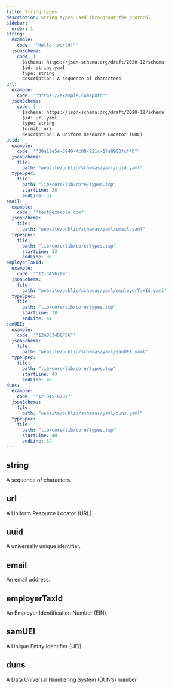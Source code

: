 ```yaml
---
title: String types
description: String types used throughout the protocol.
sidebar:
  order: 1
string:
  example:
    code: '"Hello, world!"'
  jsonSchema:
    code: |
      $schema: https://json-schema.org/draft/2020-12/schema
      $id: string.yaml
      type: string
      description: A sequence of characters
url:
  example:
    code: '"https://example.com/path"'
  jsonSchema:
    code: |
      $schema: https://json-schema.org/draft/2020-12/schema
      $id: url.yaml
      type: string
      format: uri
      description: A Uniform Resource Locator (URL)
uuid:
  example:
    code: '"30a12e5e-5940-4c08-921c-17a8960fcf4b"'
  jsonSchema:
    file:
      path: "website/public/schemas/yaml/uuid.yaml"
  typeSpec:
    file:
      path: "lib/core/lib/core/types.tsp"
      startLine: 28
      endLine: 31
email:
  example:
    code: '"test@example.com"'
  jsonSchema:
    file:
      path: "website/public/schemas/yaml/email.yaml"
  typeSpec:
    file:
      path: "lib/core/lib/core/types.tsp"
      startLine: 33
      endLine: 36
employerTaxId:
  example:
    code: '"12-3456789"'
  jsonSchema:
    file:
      path: "website/public/schemas/yaml/employerTaxId.yaml"
  typeSpec:
    file:
      path: "lib/core/lib/core/types.tsp"
      startLine: 38
      endLine: 41
samUEI:
  example:
    code: '"12ABC34DEF56"'
  jsonSchema:
    file:
      path: "website/public/schemas/yaml/samUEI.yaml"
  typeSpec:
    file:
      path: "lib/core/lib/core/types.tsp"
      startLine: 43
      endLine: 46
duns:
  example:
    code: '"12-345-6789"'
  jsonSchema:
    file:
      path: "website/public/schemas/yaml/duns.yaml"
  typeSpec:
    file:
      path: "lib/core/lib/core/types.tsp"
      startLine: 48
      endLine: 52
---
```



## string

A sequence of characters.

<SchemaFormatTabs
  example={frontmatter.string.example}
  jsonSchema={frontmatter.string.jsonSchema}
/>

## url

A Uniform Resource Locator (URL).

<SchemaFormatTabs
  example={frontmatter.url.example}
  jsonSchema={frontmatter.url.jsonSchema}
/>

## uuid

A universally unique identifier.

<SchemaFormatTabs
  example={frontmatter.uuid.example}
  jsonSchema={frontmatter.uuid.jsonSchema}
  typeSpec={frontmatter.uuid.typeSpec}
/>

## email

An email address.

<SchemaFormatTabs
  example={frontmatter.email.example}
  jsonSchema={frontmatter.email.jsonSchema}
  typeSpec={frontmatter.email.typeSpec}
/>

## employerTaxId

An Employer Identification Number (EIN).

<SchemaFormatTabs
  example={frontmatter.employerTaxId.example}
  jsonSchema={frontmatter.employerTaxId.jsonSchema}
  typeSpec={frontmatter.employerTaxId.typeSpec}
/>

## samUEI

A Unique Entity Identifier (UEI).

<SchemaFormatTabs
  example={frontmatter.samUEI.example}
  jsonSchema={frontmatter.samUEI.jsonSchema}
  typeSpec={frontmatter.samUEI.typeSpec}
/>

## duns

A Data Universal Numbering System (DUNS) number.

<SchemaFormatTabs
  example={frontmatter.duns.example}
  jsonSchema={frontmatter.duns.jsonSchema}
  typeSpec={frontmatter.duns.typeSpec}
/>
